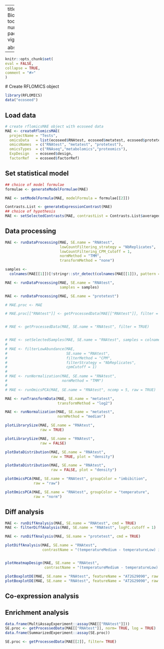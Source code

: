 ---
title: "RFLOMICS"
output: 
  BiocStyle::html_document:
        toc: true
        toc_depth : 2
        number_sections: true
package: RFLOMICS
vignette: >
%\VignetteIndexEntry{RFLOMICS-cmd-line}
  %\VignetteEngine{knitr::rmarkdown}
  %\VignetteEncoding{UTF-8}
  
  
  abstract: > 
  Ecoseed...
  ---
  
  
  ```r
  knitr::opts_chunk$set(
  eval = FALSE,
  collapse = TRUE, 
  comment = "#>"
  )
  ```
  
  # Create RFLOMICS object
  
  ```r
  library(RFLOMICS)
data("ecoseed")
```

## Load data
```r
# create rflomicsMAE object with ecoseed data
MAE <- createRflomicsMAE(
  projectName = "Tests",
  omicsData   = list(ecoseed$RNAtest, ecoseed$metatest, ecoseed$protetest),
  omicsNames  = c("RNAtest", "metatest", "protetest"),
  omicsTypes  = c("RNAseq","metabolomics","proteomics"),
  ExpDesign   = ecoseed$design,
  factorRef   = ecoseed$factorRef)
```

## Set statistical model
```r
## choice of model formulae
formulae <- generateModelFormulae(MAE)

MAE <- setModelFormula(MAE, modelFormula = formulae[[2]])
```

```r
Contrasts.List <- generateExpressionContrast(MAE)
## choice of hypothesis
MAE <- setSelectedContrasts(MAE, contrastList = Contrasts.List$averaged)
```

## Data processing
```r
MAE <- runDataProcessing(MAE, SE.name = "RNAtest",
                         lowCountFiltering_strategy = "NbReplicates",
                         lowCountFiltering_CPM_Cutoff = 1,
                         normMethod = "TMM",
                         transformMethod = "none")

samples <- 
  colnames(MAE[[1]])[!stringr::str_detect(colnames(MAE[[1]]), pattern = "Elevated")]

MAE <- runDataProcessing(MAE, SE.name = "RNAtest",
                         samples = samples)

MAE <- runDataProcessing(MAE, SE.name = "protetest")

# MAE.proc <- MAE

# MAE.proc[["RNAtest"]] <- getProcessedData(MAE[["RNAtest"]], filter = TRUE)


# MAE <- getProcessedData(MAE, SE.name = "RNAtest", filter = TRUE)


# MAE <- setSelectedSamples(MAE, SE.name = "RNAtest", samples = colnames(MAE[["RNAtest"]])[-1])
# 
# MAE <- filterLowAbundance(MAE, 
#                           SE.name = "RNAtest", 
#                           filterMethod = "CPM",
#                           filterStrategy = "NbReplicates", 
#                           cpmCutoff = 1)
# 
# MAE <- runNormalization(MAE, SE.name = "RNAtest", 
#                         normMethod = "TMM")
# 
# MAE <- runOmicsPCA(MAE, SE.name = "RNAtest", ncomp = 5, raw = TRUE)

```

```r
MAE <- runTransformData(MAE, SE.name = "metatest", 
                        transformMethod = "log2")

MAE <- runNormalization(MAE, SE.name = "metatest", 
                        normMethod = "median")

```


```r
plotLibrarySize(MAE, SE.name = "RNAtest",
                raw = TRUE)

plotLibrarySize(MAE, SE.name = "RNAtest",
                raw = FALSE)
```


```r
plotDataDistribution(MAE, SE.name = "RNAtest",
                     raw = TRUE, plot = "density")

plotDataDistribution(MAE, SE.name = "RNAtest",
                     raw = FALSE, plot = "density")
```

```r

plotOmicsPCA(MAE, SE.name = "RNAtest", groupColor = "imbibition",
             raw = "raw")

plotOmicsPCA(MAE, SE.name = "RNAtest", groupColor = "temperature",
             raw = "norm")
```


## Diff analysis
```r

MAE <- runDiffAnalysis(MAE, SE.name = "RNAtest", cmd = TRUE)
MAE <- filterDiffAnalysis(MAE, SE.name = "RNAtest", logFC.cutoff = 1)

MAE <- runDiffAnalysis(MAE, SE.name = "protetest", cmd = TRUE)

```

```r
plotDiffAnalysis(MAE, SE.name = "RNAtest",
                 contrastName = "(temperatureMedium - temperatureLow) in mean")


plotHeatmapDesign(MAE, SE.name = "RNAtest",
                  contrastName = "(temperatureMedium - temperatureLow) in mean")

plotBoxplotDE(MAE, SE.name = "RNAtest", featureName = "AT2G29090", raw = TRUE)
plotBoxplotDE(MAE, SE.name = "RNAtest", featureName = "AT2G29090", raw = FALSE)
```




## Co-expression analysis


## Enrichment analysis



```r
data.frame(MultiAssayExperiment::assay(MAE[["RNAtest"]]))
SE.proc <- getProcessedData(MAE[["RNAtest"]], norm= TRUE, log = TRUE)
data.frame(SummarizedExperiment::assay(SE.proc))
```


```r
SE.proc <- getProcessedData(MAE[[2]], filter= TRUE)
```

